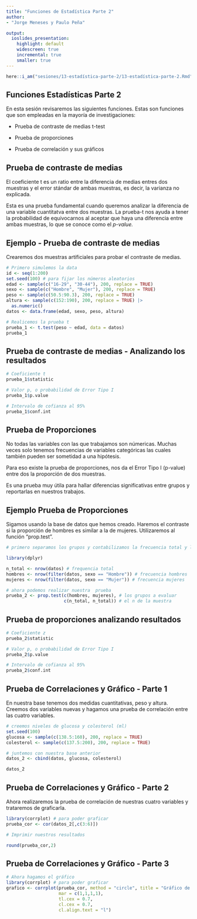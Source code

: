 ```yaml
---
title: "Funciones de Estadística Parte 2"
author:
- "Jorge Meneses y Paulo Peña"

output:
  ioslides_presentation:
    highlight: default
    widescreen: true
    incremental: true
    smaller: true
---
```


```r
here::i_am("sesiones/13-estadística-parte-2/13-estadística-parte-2.Rmd")
```

## Funciones Estadísticas Parte 2

En esta sesión revisaremos las siguientes funciones. Estas son funciones que son empleadas en la mayoría de investigaciones:

-   Prueba de contraste de medias t-test

-   Prueba de proporciones

-   Prueba de correlación y sus gráficos

## Prueba de contraste de medias

El coeficiente t es un ratio entre la diferencia de medias entres dos muestras y el error stándar de ambas muestras, es decir, la varianza no explicada.

Esta es una prueba fundamental cuando queremos analizar la diferencia de una variable cuantitatva entre dos muestras. La prueba-t nos ayuda a tener la probabilidad de equivocarnos al aceptar que haya una diferencia entre ambas muestras, lo que se conoce como el *p-value.*

## Ejemplo - Prueba de contraste de medias {.smaller}

Crearemos dos muestras artificiales para probar el contraste de medias.

```r

# Primero simulemos la data
id <- seq(1:200)
set.seed(100) # para fijar los números aleatorios
edad <- sample(c("16-29", "30-44"), 200, replace = TRUE)
sexo <- sample(c("Hombre", "Mujer"), 200, replace = TRUE)
peso <- sample(c(50.5:90.3), 200, replace = TRUE)
altura <- sample(c(152:190), 200, replace = TRUE) |>
  as.numeric()
datos <- data.frame(edad, sexo, peso, altura)
```

```r

# Realicemos la prueba t
prueba_1 <- t.test(peso ~ edad, data = datos)
prueba_1
```

## Prueba de contraste de medias - Analizando los resultados {.smaller}

```r
# Coeficiente t 
prueba_1$statistic

# Valor p, o probabilidad de Error Tipo I
prueba_1$p.value

# Intervalo de cofianza al 95%
prueba_1$conf.int
```

## Prueba de Proporciones {.smaller}

No todas las variables con las que trabajamos son númericas. Muchas veces solo tenemos frecuencias de variables categóricas las cuales también pueden ser sometidad a una hipótesis.

Para eso existe la prueba de proporciones, nos da el Error Tipo I (p-value) entre dos la proporción de dos muestras.

Es una prueba muy útila para hallar diferencias significativas entre grupos y reportarlas en nuestros trabajos.

## Ejemplo Prueba de Proporciones {.smaller}

Sigamos usando la base de datos que hemos creado. Haremos el contraste si la proporción de hombres es similar a la de mujeres. Utilizaremos al función "prop.test".

```r

# primero separamos los grupos y contabilizamos la frecuencia total y las frecuencias de cada grupo

library(dplyr)

n_total <- nrow(datos) # frequencia total
hombres <- nrow(filter(datos, sexo == "Hombre")) # frecuencia hombres
mujeres <- nrow(filter(datos, sexo == "Mujer")) # frecuencia mujeres

# ahora podemos realizar nuestra  prueba
prueba_2 <- prop.test(c(hombres, mujeres), # los grupos a evaluar
                      c(n_total, n_total)) # el n de la muestra

```

## Prueba de proporciones analizando resultados {.smaller}

```r

# Coeficiente z 
prueba_2$statistic

# Valor p, o probabilidad de Error Tipo I
prueba_2$p.value

# Intervalo de cofianza al 95%
prueba_2$conf.int

```

## Prueba de Correlaciones y Gráfico - Parte 1 {.smaller}

En nuestra base tenemos dos medidas cuantitativas, peso y altura. Creemos dos variables nuevas y hagamos una prueba de correlación entre las cuatro variables.

```r

# creemos niveles de glucosa y colesterol (ml)
set.seed(100)
glucosa <- sample(c(138.5:160), 200, replace = TRUE)
colesterol <- sample(c(137.5:200), 200, replace = TRUE)

# juntemos con nuestra base anterior
datos_2 <- cbind(datos, glucosa, colesterol)

datos_2
```

## Prueba de Correlaciones y Gráfico - Parte 2 {.smaller}

Ahora realizaremos la prueba de correlación de nuestras cuatro variables y trataremos de graficarla.

```r

library(corrplot) # para poder graficar
prueba_cor <- cor(datos_2[,c(3:6)])

# Imprimir nuestros resultados

round(prueba_cor,2)
```

## Prueba de Correlaciones y Gráfico - Parte 3 {.smaller}

```r
# Ahora hagamos el gráfico
library(corrplot) # para poder graficar
grafico <- corrplot(prueba_cor, method = "circle", title = "Gráfico de Correlaciones",
                    mar = c(1,1,1,1),
                    tl.cex = 0.7,
                    cl.cex = 0.7,
                    cl.align.text = "l")
```
